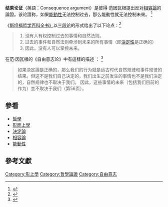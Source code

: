 '''结果论证'''（英語：Consequence argument）是彼得·范因瓦根提出反对[[相容论|相容論]]的論證。该论證称，如果[[能动性_(哲学)|能動性]]无法控制过去，那么能動性就无法控制未來。 <ref>{{Cite web|title=Arguments for Incompatibilism|url=https://plato.stanford.edu/entries/incompatibilism-arguments/#ChoConArg|accessdate=3 March 2017|work=Stanford Encyclopedia of Philosophy|archive-date=2018-09-21|archive-url=https://web.archive.org/web/20180921003053/https://plato.stanford.edu/entries/incompatibilism-arguments/#ChoConArg|dead-url=no}}</ref> 

《[[史丹佛哲學百科全書|斯坦福哲学百科全书》]]以[[直言三段论|三段论]]的形式给出了以下论点：<ref>{{Cite web|title=Compatibilism|url=https://plato.stanford.edu/entries/compatibilism/#ConArg|accessdate=3 March 2017|work=Stanford Encyclopedia of Philosophy|archive-date=2019-04-30|archive-url=https://web.archive.org/web/20190430095833/https://plato.stanford.edu/entries/compatibilism/#ConArg|dead-url=no}}</ref> <blockquote>
# 没有人有权控制过去的事情和自然法则。 
# 过去的事件和自然法则牵涉到未来的所有事情（即[[決定論|決定性]]是正确的） 
# 因此，没有人可以掌控未来。 
</blockquote> 在范·因瓦根的《自由意志论》中有這樣的描述 ： <ref>{{Cite book|last=Van Inwagen|first=Peter|title=An Essay on Free Will|date=1983|publisher=Clarendon Press|isbn=9780198246244|url=https://books.google.com/books?id=JHqh3BQVBt4C|accessdate=3 March 2017|archive-date=2017-03-04|archive-url=https://web.archive.org/web/20170304051118/https://books.google.com/books?id=JHqh3BQVBt4C|dead-url=no}}</ref> <blockquote> 如果決定論是正确的，那么我们的行为就是远古时代自然规律和事件规律的结果。但这不是我们自己决定的，我们出生之前发生的事情也不是我们決定的，自然规律也不取决于我们。 因此，这些事情的未來（包括我们目前的作为）並不取决于我们（第56页）。 </blockquote>

==參看==
*[[哲學|哲學]]
*[[形而上學|形而上學]]
*[[決定論|決定論]]
*[[相容論|相容論]]
*[[能動性|能動性]]

==參考文獻==
{{reflist}}

[[Category:形上學|Category:形上學]]
[[Category:哲學論證|Category:哲學論證]]
[[Category:自由意志|Category:自由意志]]